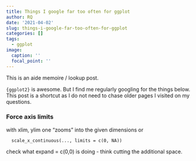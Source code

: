 ```yaml
---
title: Things I google far too often for ggplot
author: RQ
date: '2021-04-02'
slug: things-i-google-far-too-often-for-ggplot
categories: []
tags:
  - ggplot
image:
  caption: ''
  focal_point: ''
---
```


This is an aide memoire / lookup post.  

`{ggplot2}` is awesome. But I find me regularly googling for the things below. This post is a shortcut as I do not need to chase older pages I visited on my questions.

### Force axis limits

with xlim, ylim one "zooms" into the given dimensions or

````
  scale_x_continuous(..., limits = c(0, NA))
```` 

check what expand = c(0,0) is doing - think cutting the additional space.